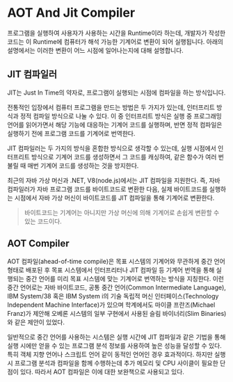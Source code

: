 # AOT And Jit Compiler
프로그램을 실행하여 사용자가 사용하는 시간을 Runtime이라 하는데, 개발자가 작성한 코드는 이 Runtime에 컴퓨터가 해석 가능한 기계어로 변환이 되어 실행됩니다.
아래의 설명에서는 이러한 변환이 어느 시점에 일어나는지에 대해 설명합니다.

## JIT 컴파일러

JIT는 Just In Time의 약자로, 프로그램이 실행되는 시점에 컴파일을 하는 방식입니다.

전통적인 입장에서 컴퓨터 프로그램을 만드는 방법은 두 가지가 있는데, 인터프리트 방식과 정적 컴파일 방식으로 나눌 수 있다. 이 중 인터프리트 방식은 실행 중 프로그래밍 언어를 읽어가면서 해당 기능에 대응하는 기계어 코드를 실행하며, 반면 정적 컴파일은 실행하기 전에 프로그램 코드를 기계어로 번역한다.

JIT 컴파일러는 두 가지의 방식을 혼합한 방식으로 생각할 수 있는데, 실행 시점에서 인터프리트 방식으로 기계어 코드를 생성하면서 그 코드를 캐싱하여, 같은 함수가 여러 번 불릴 때 매번 기계어 코드를 생성하는 것을 방지한다.

최근의 자바 가상 머신과 .NET, V8(node.js)에서는 JIT 컴파일을 지원한다. 즉, 자바 컴파일러가 자바 프로그램 코드를 바이트코드로 변환한 다음, 실제 바이트코드를 실행하는 시점에서 자바 가상 머신이 바이트코드를 JIT 컴파일을 통해 기계어로 변환한다.
>  바이트코드는 기계어는 아니지만 가상 머신에 의해 기계어로 손쉽게 변환할 수 있는 코드이다. 


## AOT Compiler

AOT 컴파일(ahead-of-time compile)은 목표 시스템의 기계어와 무관하게 중간 언어 형태로 배포된 후 목표 시스템에서 인터프리터나 JIT 컴파일 등 기계어 번역을 통해 실행되는 중간 언어를 미리 목표 시스템에 맞는 기계어로 번역하는 방식을 지칭한다. 이런 중간 언어로는 자바 바이트코드, 공통 중간 언어(Common Intermediate Language), IBM System/38 혹은 IBM System i의 기술 독립적 머신 인터페이스(Technology Independent Machine Interface)가 있으며 학계에서도 마이클 프란즈(Michael Franz)가 제안해 오베론 시스템의 일부 구현에서 사용된 슬림 바이너리(Slim Binaries)와 같은 제안이 있었다.

일반적으로 중간 언어를 사용하는 시스템은 실행 시간에 JIT 컴파일과 같은 기법을 통해 실행 시에만 얻을 수 있는 프로그램 분석 정보를 사용하여 높은 성능을 달성할 수 있다. 특히 객체 지향 언어나 스크립트 언어 같이 동적인 언어인 경우 효과적이다. 하지만 실행 시 프로그램 분석과 컴파일을 함께 수행하는데 추가 메모리 및 CPU 사이클이 필요한 단점이 있다. 따라서 AOT 컴파일은 이에 대한 보완책으로 사용되고 있다.